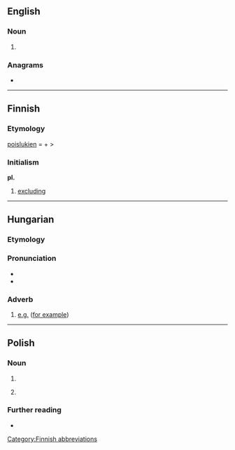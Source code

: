 {{also|pl|Pl|PL|.pl|Pl.}}
==English==

===Noun===
{{head|en|noun}}

# {{abbreviation of|plural|lang=en}}

===Anagrams===
* {{anagrams|en|a=lp|LP|lp}}

----

==Finnish==

===Etymology===
[[poislukien]] = {{m|fi|pois||out}} + {{m|fi|lukien||counting}} >

===Initialism===
{{rfc-header|Initialism}}
'''pl.'''

# [[excluding]]

[[Category:Finnish abbreviations]]

----

==Hungarian==

===Etymology===
{{abbreviation of|például||for example|lang=hu}}

===Pronunciation===
* {{hu-IPA|például}}
* {{audio|Hu-például.ogg|Audio|lang=hu}}

===Adverb===
{{head|hu|adverb}}

# [[e.g.]] ([[for example]])

----

==Polish==

===Noun===
{{pl-noun|m-in}}

# {{abbreviation of|plac||t=square (in a town)|lang=pl}}
# {{abbreviation of|pluralis||t=plural number|lang=pl}}
#: {{syn|pl|plur.|lm}}

===Further reading===
* {{R:PWN}}